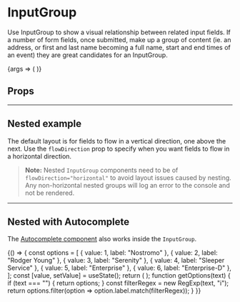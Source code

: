 
# InputGroup

<ComponentStatus stage="rc" responsive="no" accessible="yes" />

<Meta title="Components/InputGroup" component={InputGroup} />

Use InputGroup to show a visual relationship between related input fields. If a
number of form fields, once submitted, make up a group of content (ie. an
address, or first and last name becoming a full name, start and end times of an
event) they are great candidates for an InputGroup.

<Canvas>
  <Story name="InputGroup" args={{ flowDirection: "horizontal" }}>
    {args => (
      <InputGroup {...args}>
        <InputTime defaultValue={new Temporal.PlainTime(8, 0)} />
        <InputTime defaultValue={new Temporal.PlainTime(17, 0)} />
      </InputGroup>
    )}
  </Story>
</Canvas>

## Props

<ArgsTable of={InputGroup} story="InputGroup" />

---

## Nested example

The default layout is for fields to flow in a vertical direction, one above the
next. Use the `flowDirection` prop to specify when you want fields to flow in a
horizontal direction.

> **Note:** Nested `InputGroup` components need to be of
> `flowDirection="horizontal"` to avoid layout issues caused by nesting. Any
> non-horizontal nested groups will log an error to the console and not be
> rendered.

<Canvas>
  <InputGroup>
    <InputText placeholder="Street 1" />
    <InputText placeholder="Street 2" />
    <InputGroup flowDirection="horizontal">
      <InputText placeholder="City" />
      <InputText placeholder="Province" />
    </InputGroup>
    <InputGroup flowDirection="horizontal">
      <InputText placeholder="Zip code" />
      <InputText placeholder="Country" />
    </InputGroup>
  </InputGroup>
</Canvas>

---

## Nested with Autocomplete

The
[Autocomplete component](../?path=/docs/components-autocomplete--autocomplete)
also works inside the `InputGroup`.

<Canvas>
  <ExampleWithHooks>
    {() => {
      const options = [
        { value: 1, label: "Nostromo" },
        { value: 2, label: "Rodger Young" },
        { value: 3, label: "Serenity" },
        { value: 4, label: "Sleeper Service" },
        { value: 5, label: "Enterprise" },
        { value: 6, label: "Enterprise-D" },
      ];
      const [value, setValue] = useState();
      return (
        <InputGroup>
          <InputText placeholder="Street 1" />
          <InputText placeholder="Street 2" />
          <InputGroup flowDirection="horizontal">
            <InputText placeholder="City" />
            <Autocomplete
              value={value}
              initialOptions={[]}
              onChange={setValue}
              getOptions={getOptions}
              placeholder="Autocomplete this!"
            />
          </InputGroup>
          <InputGroup flowDirection="horizontal">
            <InputText placeholder="Zip code" />
            <InputText placeholder="Country" />
          </InputGroup>
        </InputGroup>
      );
      function getOptions(text) {
        if (text === "") {
          return options;
        }
        const filterRegex = new RegExp(text, "i");
        return options.filter(option => option.label.match(filterRegex));
      }
    }}
  </ExampleWithHooks>
</Canvas>
